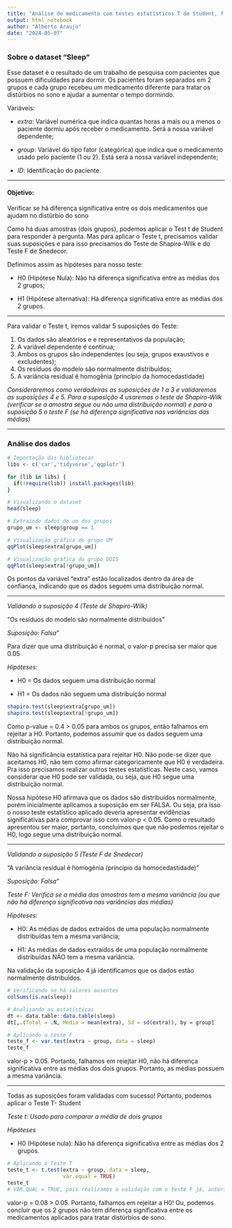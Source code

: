 ```yaml
---
title: "Análise de medicamento com testes estatísticos T de Student, f de Snedecor e Shapiro-Wilk"
output: html_notebook
author: "Alberto Araujo"
date: "2024-05-07"
---
```


### Sobre o dataset "Sleep"

Esse dataset é o resultado de um trabalho de pesquisa com pacientes que possuem dificuldades para dormir. Os pacientes foram separados em 2 grupos e cada grupo recebeu um medicamento diferente para tratar os distúrbios no sono e ajudar a aumentar o tempo dormindo.

Variáveis:

-   *extra*: Variável numérica que indica quantas horas a mais ou a menos o paciente dormiu após receber o medicamento. Será a nossa variável dependente;

-   *group*: Variável do tipo fator (categórica) que indica que o medicamento usado pelo paciente (1 ou 2). Está será a nossa variável independente;

-   *ID*: Identificação do paciente.

------------------------------------------------------------------------

#### Objetivo:

Verificar se há diferença significativa entre os dois medicamentos que ajudam no distúrbio do sono

Como há duas amostras (dois grupos), podemos aplicar o Test t de Student para responder à pergunta. Mas para aplicar o Teste t, precisamos validar suas suposições e para isso precisamos do Teste de Shapiro-Wilk e do Teste F de Snedecor.

Definimos assim as hipóteses para nosso teste:

-   H0 (Hipótese Nula): Não há diferença significativa entre as médias dos 2 grupos;

-   H1 (Hipótese alternativa): Há diferença significativa entre as médias dos 2 grupos.

------------------------------------------------------------------------

Para validar o Teste t, iremos validar 5 suposições do Teste:

1.  Os dados são aleatórios e e representativos da população;
2.  A variável dependente é contínua;
3.  Ambos os grupos são independentes (ou seja, grupos exaustivos e excludentes);
4.  Os resíduos do modelo são normalmente distribuídos;
5.  A variância residual é homogênia (princípio da homocedastidade)

*Consideraremos como verdadeiras as suposições de 1 a 3 e validaremos as suposições 4 e 5. Para a suposição 4 usaremos o teste de Shapiro-Wilk (verificar se a amostra segue ou não uma distribuição normal) e para a suposição 5 o teste F (se há diferença significativa nas variâncias das médias)*

------------------------------------------------------------------------

### Análise dos dados

```r
# Importação das bibliotecas
libs <- c('car','tidyverse','qqplotr')

for (lib in libs) {
  if(!require(lib)) install.packages(lib)
}
```

```r
# Visualizando o dataset 
head(sleep)
```

```r
# Extraindo dados de um dos grupos
grupo_um <- sleep$group == 1
```

```r
# Visualização gráfica do grupo UM
qqPlot(sleep$extra[grupo_um])
```

```r
# Visualização gráfica do grupo DOIS
qqPlot(sleep$extra[!grupo_um])
```

Os pontos da variável "extra" estão localizados dentro da área de confiança, indicando que os dados seguem uma distribuição normal.

------------------------------------------------------------------------

*Validando a suposição 4 (Teste de Shapiro-Wilk)*

"Os resíduos do modelo são normalmente distribuídos"

*Suposição: Falsa"*

Para dizer que uma distribuição é normal, o valor-p precisa ser maior que 0.05

*Hipóteses:*

-   H0 = Os dados seguem uma distribuição normal

-   H1 = Os dados não seguem uma distribuição normal

```r
shapiro.test(sleep$extra[grupo_um])
shapiro.test(sleep$extra[!grupo_um])
```

Como p-value = 0.4 \> 0.05 para ambos os grupos, então falhamos em rejeitar a H0. Portanto, podemos assumir que os dados seguem uma distribuição normal.

Não há significância estatística para rejeitar H0. Não pode-se dizer que aceitamos H0, não tem como afirmar categoricamente que H0 é verdadeira. Pra isso precisamos realizar outros testes estatísticas. Neste caso, vamos considerar que H0 pode ser validada, ou seja, que H0 segue uma distribuição normal.

Nossa hipótese H0 afirmava que os dados são distribuídos normalmente, porém inicialmente aplicamos a suposição em ser FALSA. Ou seja, pra isso o nosso teste estatístico aplicado deveria apresentar evidências significativas para comprovar isso com valor-p \< 0.05. Como o resultado apresentou ser maior, portanto, concluímos que que não podemos rejeitar o H0, logo segue uma distribuição normal.

------------------------------------------------------------------------

*Validando a suposição 5 (Teste F de Snedecor)*

"A variância residual é homogênia (princípio da homocedastidade)"

*Suposição: Falsa"*

*Teste F: Verifica se a média das amostras tem a mesma variância (ou que não há diferença significativa nas variâncias das médias)*

*Hipóteses:*

-   H0: As médias de dados extraídos de uma população normalmente distribuídas tem a mesma variância;

-   H1: As médias de dados extraídos de uma população normalmente distribuídas NÃO tem a mesma variância.

Na validação da suposição 4 já identificamos que os dados estão normalmente distribuídos.

```r
# Verificando se há valores ausentes
colSums(is.na(sleep))
```

```r
# Analisando as estatísticas
dt <- data.table::data.table(sleep)
dt[,.(Total = .N, Media = mean(extra), Sd = sd(extra)), by = group]
```

```r
# Aplicando o teste F
teste_f <- var.test(extra ~ group, data = sleep)
teste_f
```

valor-p \> 0.05. Portanto, falhamos em reiejtar H0, não há diferença significativa entre as médias dos dois grupos. Portanto, as médias possuem a mesma variância.

------------------------------------------------------------------------

Todas as suposições foram validadas com sucesso! Portanto, podemos aplicar o Teste T- Student

*Teste t: Usado para comparar a média de dois grupos*

*Hipóteses*

-   H0 (Hipótese nula): Não há diferença significativa entre as médias dos 2 grupos.

```r
# Aplicando o Teste T
teste_t <- t.test(extra ~ group, data = sleep, 
                  var.equal = TRUE) 
teste_t
# VAR.QUAL = TRUE, pois realizamos a validação com o teste F já, anteriormente.
```

valor-p = 0.08 \> 0.05. Portanto, falhamos em rejeitar a H0! Ou, podemos concluir que os 2 grupos não tem diferença significativa entre os medicamentos aplicados para tratar distúrbios de sono.
